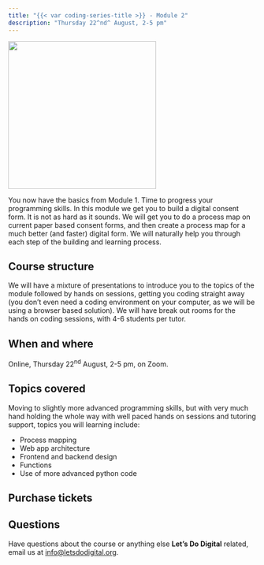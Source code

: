```yaml
---
title: "{{< var coding-series-title >}} - Module 2"
description: "Thursday 22^nd^ August, 2-5 pm"
---
```


![](/media/lets-learn-code-module-2.png){height=300px fig-align="center" fig-alt="The words Lets learn code module 2 on the page of a book and some glasses"}

You now have the basics from Module 1. Time to progress your programming skills. In this module we get you to build a digital consent form. It is not as hard as it sounds. We will get you to do a process map on current paper based consent forms, and then create a process map for a much better (and faster) digital form. We will naturally help you through each step of the building and learning process.

## Course structure

 We will have a mixture of presentations to introduce you to the topics of the module followed by hands on sessions, getting you coding straight away (you don't even need a coding environment on your computer, as we will be using a browser based solution). We will have break out rooms for the hands on coding sessions, with 4-6 students per tutor.


## When and where

Online, Thursday 22^nd^ August, 2-5 pm, on Zoom.


## Topics covered

Moving to slightly more advanced programming skills, but with very much hand holding the whole way with well paced hands on sessions and tutoring support, topics you will learning include:

* Process mapping
* Web app architecture
* Frontend and backend design
* Functions
* Use of more advanced python code

## Purchase tickets

```{=html}
<script async
  src="https://js.stripe.com/v3/buy-button.js">
</script>

<div class="center-content">
<stripe-buy-button
  buy-button-id="buy_btn_1PV8HLDaLu4cWSSgjREunECB"
  publishable-key="pk_live_51PSZaLDaLu4cWSSgRn6WhzTNBbm7YfQh1lmyZ3xBh1gLqSNjhSkXBn4Y2ZSe1y3UftelHEiUdSApy7nkAXXudfU900k37D6Qok"
>
</stripe-buy-button>
</div>
```


## Questions

Have questions about the course or anything else **Let's Do Digital** related, email us at [info@letsdodigital.org](mailto:info@letsdodigital.org).